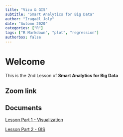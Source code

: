 ```yaml
---
title: "Vizu & GIS"
subtitle: "Smart Analytics for Big Data"
author: "Iragaël Joly"
date: "Automn 2020"
categories: ["R"]
tags: ["R Markdown", "plot", "regression"]
authorbox: false
---
```


# Welcome {.tabset}
This is the 2nd Lesson of **Smart Analytics for Big Data** 

## Zoom link


## Documents

[Lesson Part 1 - Visualization](lesson_1.1_Vizu.Rmd)

[Lesson Part 2 - GIS](lesson_1.2_Grammar.Rmd)

